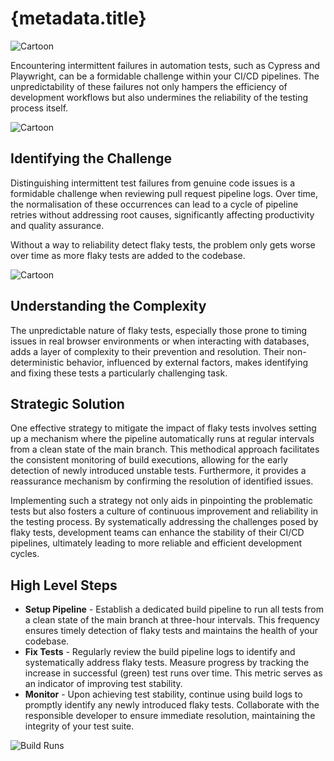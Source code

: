 
# {metadata.title}

 ![Cartoon](/blog-assets/fixing-flaky-automation-tests/card.webp)

Encountering intermittent failures in automation tests, such as Cypress and Playwright, can be a formidable challenge within your CI/CD pipelines. The unpredictability of these failures not only hampers the efficiency of development workflows but also undermines the reliability of the testing process itself.

 ![Cartoon](/blog-assets/fixing-flaky-automation-tests/cartoon2.png)
## Identifying the Challenge
Distinguishing intermittent test failures from genuine code issues is a formidable challenge when reviewing pull request pipeline logs.  Over time, the normalisation of these occurrences can lead to a cycle of pipeline retries without addressing root causes, significantly affecting productivity and quality assurance.

Without a way to reliability detect flaky tests, the problem only gets worse over time as more flaky tests are added to the codebase.

 ![Cartoon](/blog-assets/fixing-flaky-automation-tests/cartoon.png)
## Understanding the Complexity
The unpredictable nature of flaky tests, especially those prone to timing issues in real browser environments or when interacting with databases, adds a layer of complexity to their prevention and resolution. Their non-deterministic behavior, influenced by external factors, makes identifying and fixing these tests a particularly challenging task.

## Strategic Solution
One effective strategy to mitigate the impact of flaky tests involves setting up a mechanism where the pipeline automatically runs at regular intervals from a clean state of the main branch. This methodical approach facilitates the consistent monitoring of build executions, allowing for the early detection of newly introduced unstable tests. Furthermore, it provides a reassurance mechanism by confirming the resolution of identified issues.

Implementing such a strategy not only aids in pinpointing the problematic tests but also fosters a culture of continuous improvement and reliability in the testing process. By systematically addressing the challenges posed by flaky tests, development teams can enhance the stability of their CI/CD pipelines, ultimately leading to more reliable and efficient development cycles.

## High Level Steps
- **Setup Pipeline** - Establish a dedicated build pipeline to run all tests from a clean state of the main branch at three-hour intervals. This frequency ensures timely detection of flaky tests and maintains the health of your codebase.
- **Fix Tests** - Regularly review the build pipeline logs to identify and systematically address flaky tests. Measure progress by tracking the increase in successful (green) test runs over time. This metric serves as an indicator of improving test stability.
- **Monitor** - Upon achieving test stability, continue using build logs to promptly identify any newly introduced flaky tests. Collaborate with the responsible developer to ensure immediate resolution, maintaining the integrity of your test suite.

![Build Runs](/blog-assets/fixing-flaky-automation-tests/failed-pr-pipeline.png)


